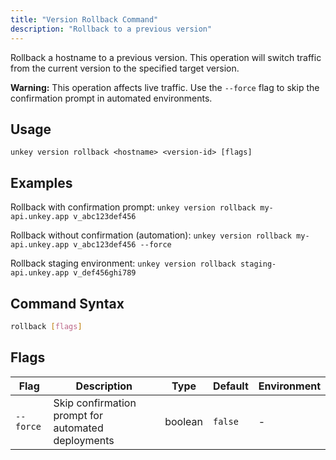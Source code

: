 ```yaml
---
title: "Version Rollback Command"
description: "Rollback to a previous version"
---
```

Rollback a hostname to a previous version. This operation will switch traffic from the current 
version to the specified target version.

**Warning:** This operation affects live traffic. Use the `--force` flag to skip the confirmation prompt 
in automated environments.

## Usage

`unkey version rollback <hostname> <version-id> [flags]`

## Examples

Rollback with confirmation prompt:
`unkey version rollback my-api.unkey.app v_abc123def456`

Rollback without confirmation (automation):
`unkey version rollback my-api.unkey.app v_abc123def456 --force`

Rollback staging environment:
`unkey version rollback staging-api.unkey.app v_def456ghi789`

## Command Syntax

```bash
rollback [flags]
```

## Flags

| Flag | Description | Type | Default | Environment |
| --- | --- | --- | --- | --- |
| `--force` | Skip confirmation prompt for automated deployments | boolean |`false` |- |